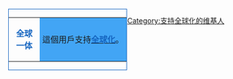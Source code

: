 <div style="float: left; border:solid #1565C0 1px; margin: 1px;">
{| cellspacing="0" style="width: 238px;"
| style="width: 45px; height: 45px; text-align: center; font-size: {{{5|{{{id-s|10}}}}}}pt; color: #1565C0;" | '''全球<br>一体'''
| style="font-size: {{{info-s|10}}}pt;background:#42A5F5;padding: 4pt; line-height: 1.25em; color: #FF;" | 這個用戶支持'''[[全球化|<span style="color:#1565C0;">全球化</span>]]'''。
|}</div>

[[Category:支持全球化的维基人]]